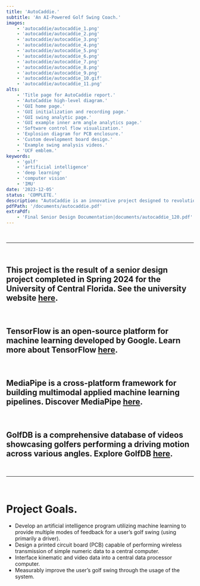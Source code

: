 ---
title: 'AutoCaddie.'
subtitle: 'An AI-Powered Golf Swing Coach.'
images:
    - 'autocaddie/autocaddie_1.png'
    - 'autocaddie/autocaddie_2.png'
    - 'autocaddie/autocaddie_3.png'
    - 'autocaddie/autocaddie_4.png'
    - 'autocaddie/autocaddie_5.png'
    - 'autocaddie/autocaddie_6.png'
    - 'autocaddie/autocaddie_7.png'
    - 'autocaddie/autocaddie_8.png'
    - 'autocaddie/autocaddie_9.png'
    - 'autocaddie/autocaddie_10.gif'
    - 'autocaddie/autocaddie_11.png'
alts:
    - 'Title page for AutoCaddie report.'
    - 'AutoCaddie high-level diagram.'
    - 'GUI home page.'
    - 'GUI initialization and recording page.'
    - 'GUI swing analytic page.'
    - 'GUI example inner arm angle analytics page.'
    - 'Software control flow visualization.'
    - 'Explosion diagram for PCB enclosure.'
    - 'Custom development board design.'
    - 'Example swing analysis videos.'
    - 'UCF emblem.'
keywords:
    - 'golf'
    - 'artificial intelligence'
    - 'deep learning'
    - 'computer vision'
    - 'IMU'
date: '2023-12-05'
status: 'COMPLETE.'
description: "AutoCaddie is an innovative project designed to revolutionize golf training through the use of artificial intelligence and sensor technology. Developed using a combination of deep neural networks and hardware sensors, AutoCaddie provides real-time, personalized feedback on a golfer's swing. The system analyzes video data of the user's swing and integrates it with sensor data to deliver comprehensive insights, allowing golfers to improve their form and technique. By capturing metrics such as shoulder rotation, hip movement, and arm straightness, AutoCaddie identifies key areas for improvement and presents this information through a user-friendly graphical interface. The system's modular design allows for future enhancements, making it a versatile tool adaptable to various levels of golfing experience. AutoCaddie aims to lower the barrier to advanced golf training, offering a powerful, data-driven coaching experience to golfers at all skill levels."
pdfPath: '/documents/autocaddie.pdf'
extraPdf:
    - 'Final Senior Design Documentation|documents/autocaddie_120.pdf'
---

<br />

--------------------

<br />

## This project is the result of a senior design project completed in Spring 2024 for the University of Central Florida. See the university website [here](https://www.ucf.edu/).

<br />

## TensorFlow is an open-source platform for machine learning developed by Google. Learn more about TensorFlow [here](https://www.tensorflow.org/).

<br />

## MediaPipe is a cross-platform framework for building multimodal applied machine learning pipelines. Discover MediaPipe [here](https://pypi.org/project/mediapipe/).

<br />

## GolfDB is a comprehensive database of videos showcasing golfers performing a driving motion across various angles. Explore GolfDB [here](https://github.com/wmcnally/golfdb).

<br />

--------------------

<br />

# Project Goals.  

* Develop an artificial intelligence program utilizing machine learning to provide multiple modes of feedback for a user’s golf swing (using primarily a driver).
* Design a printed circuit board (PCB) capable of performing wireless transmission of simple numeric data to a central computer.
* Interface kinematic and video data into a central data processor computer.
* Measurably improve the user’s golf swing through the usage of the system.